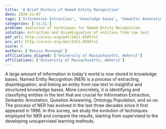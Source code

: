 ```yaml
---
title: 'A Brief History of Named Entity Recognition'
date: 2024-11-07
tags: ['Information Extraction', 'knowledge bases', 'Semantic Annotation', 'Question Answering', 'unsupervised learning', 'Ontology Population', 'Named Entity Recognition', 'supervised learning']
categories: ['cs.CL']
problem: evolution of techniques for Named Entity Recognition
solution: extraction and disambiguation of entities from raw text
pdf_url: http://arxiv.org/pdf/2411.05057v1
arx_url: http://arxiv.org/abs/2411.05057v1
score: 5
authors: ['Monica Munnangi']
affiliations_aligned: ['University of Massachusetts, Amherst']
affiliations: ['University of Massachusetts, Amherst']
---
```



A large amount of information in today's world is now stored in knowledge bases. Named Entity Recognition (NER) is a process of extracting, disambiguation, and linking an entity from raw text to insightful and structured knowledge bases. More concretely, it is identifying and classifying entities in the text that are crucial for Information Extraction, Semantic Annotation, Question Answering, Ontology Population, and so on. The process of NER has evolved in the last three decades since it first appeared in 1996. In this survey, we study the evolution of techniques employed for NER and compare the results, starting from supervised to the developing unsupervised learning methods.